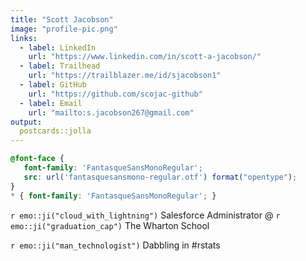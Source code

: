 ```yaml
---
title: "Scott Jacobson"
image: "profile-pic.png"
links:
  - label: LinkedIn
    url: "https://www.linkedin.com/in/scott-a-jacobson/"
  - label: Trailhead
    url: "https://trailblazer.me/id/sjacobson1"
  - label: GitHub
    url: "https://github.com/scojac-github"
  - label: Email
    url: "mailto:s.jacobson267@gmail.com"
output:
  postcards::jolla
---
```

 ```css
@font-face {
    font-family: 'FantasqueSansMonoRegular'; 
    src: url('fantasquesansmono-regular.otf') format("opentype");
}
* { font-family: 'FantasqueSansMonoRegular'; }
```

`r emo::ji("cloud_with_lightning")` Salesforce Administrator @ `r emo::ji("graduation_cap")` The Wharton School

`r emo::ji("man_technologist")` Dabbling in #rstats 
